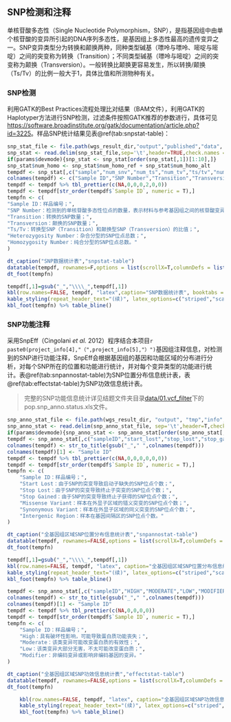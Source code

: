 ## SNP检测和注释

单核苷酸多态性（Single Nucleotide Polymorphism，SNP），是指基因组中由单个核苷酸的变异所引起的DNA序列多态性，是基因组上多态性最高的遗传变异之一。SNP变异类型分为转换和颠换两种，同种类型碱基（嘌呤与嘌呤、嘧啶与嘧啶）之间的突变称为转换（Transition）；不同类型碱基（嘌呤与嘧啶）之间的突变称为颠换（Transversion）。一般转换比颠换更容易发生，所以转换/颠换（Ts/Tv）的比例一般大于1，具体比值和所测物种有关。


### SNP检测

利用GATK的Best Practices流程处理比对结果（BAM文件），利用GATK的Haplotyper方法进行SNP检测，过滤条件按照GATK推荐的参数进行，具体可见[https://software.broadinstitute.org/gatk/documentation/article.php?id=3225](https://software.broadinstitute.org/gatk/documentation/article.php?id=3225)。样品SNP统计结果见表\@ref(tab:snpstat-table)：


```r
snp_stat_file <- file.path(wgs_result_dir,"output","published","data", "04.snpIndel", "snp", "snp.stat.xls")
snp_stat <- read.delim(snp_stat_file,sep='\t',header=TRUE,check.names = FALSE)
if(params$devmode){snp_stat <- snp_stat[order(snp_stat[,1])[1:10],]}
snp_stat$num_homo <- snp_stat$num_homo_ref + snp_stat$num_homo_alt
tempdf <- snp_stat[,c("sample","num_snv","num_ts","num_tv","ts/tv","num_het","num_homo")]
colnames(tempdf) <- c("Sample ID","SNP Number","Transition","Transversion","Ts/Tv","Heterozygosity Number","Homozygosity Number")
tempdf <- tempdf %>% tbl_prettier(c(NA,0,0,0,2,0,0))
tempdf <- tempdf[str_order(tempdf$`Sample ID`, numeric = T),]
tempfn <- c(
"Sample ID：样品编号；",
"SNP Number：检测到的单核苷酸多态性位点的数量，表示材料与参考基因组之间的核苷酸变异；",
"Transition：转换的SNP数量；",
"Transversion：颠换的SNP数量；",
"Ts/Tv：转换型SNP（Transition）和颠换型SNP（Transversion）的比值；",
"Heterozygosity Number：杂合分型的SNP位点总数；",
"Homozygosity Number：纯合分型的SNP位点总数。"
)
```

```r
dt_caption("SNP数据统计表","snpstat-table")
datatable(tempdf, rownames=F,options = list(scrollX=T,columnDefs = list(list(className = 'dt-center',targets='_all'))))
dt_foot(tempfn)
```

```r
tempdf[,1]=gsub("_","\\\\_",tempdf[,1])
kbl(row.names=FALSE, tempdf, "latex",caption="SNP数据统计表", booktabs = TRUE, longtable = TRUE, linesep=' ',col.names=linebreak(c("Sample ID","SNP\nNumber","Transition","Transversion","Ts/Tv","Heterozygosity\nNumber","Homozygosity\nNumber"),align="c"),escape=FALSE,align="c") %>%
kable_styling(repeat_header_text="(续)", latex_options=c("striped","scale_down","repeat_header"))%>%
kbl_foot(tempfn) %>% table_bline()
```

### SNP功能注释

采用SnpEff（Cingolani *et al.* 2012）程序结合本项目`r paste0(project_info[4],"（",project_info[5],"）")`基因组注释信息，对检测到的SNP进行功能注释，SnpEff会根据基因组的基因和功能区域的分布进行分析，对每个SNP所在的位置和功能进行统计，并对每个变异类型的功能进行统计。表\@ref(tab:snpannostat-table)为SNP位置分布信息统计表，表\@ref(tab:effectstat-table)为SNP功效信息统计表。

> 完整的SNP功能信息统计详见结题文件夹目录[data/01.vcf_filter](./data/01.vcf_filter)下的pop.snp_anno.status.xls文件。

```r
snp_anno_stat_file <- file.path(wgs_result_dir, "output", "tmp","info", "snp_anno.stat")
snp_anno_stat <- read.delim(snp_anno_stat_file, sep='\t',header=T,check.names = F)
if(params$devmode){snp_anno_stat <- snp_anno_stat[order(snp_anno_stat[,1])[1:10],]}
tempdf <- snp_anno_stat[,c("sampleID","start_lost","stop_lost","stop_gained","missense_variant","synonymous_variant","intergenic_region")]
colnames(tempdf) <- str_to_title(gsub("_"," ",colnames(tempdf)))
colnames(tempdf)[1] <- "Sample ID"
tempdf <- tempdf %>% tbl_prettier(c(NA,0,0,0,0,0,0))
tempdf <- tempdf[str_order(tempdf$`Sample ID`, numeric = T),]
tempfn <- c(
    "Sample ID：样品编号；",
    "Start Lost：由于SNP的突变导致启动子缺失的SNP位点个数；",
    "Stop Lost：由于SNP的突变导致终止子突变的SNP位点个数；",
    "Stop Gained：由于SNP的突变导致终止子获得的SNP位点个数；",
    "Missense Variant：样本在外显子区域的错义突变的SNP位点个数；",
    "Synonymous Variant：样本在外显子区域的同义突变的SNP位点个数；",
    "Intergenic Region：样本在基因间隔区的SNP位点个数。"
)
```

```r
dt_caption("全基因组区域SNP位置分布信息统计表","snpannostat-table")
datatable(tempdf, rownames=FALSE,options = list(scrollX=T,columnDefs = list(list(className = 'dt-center',targets='_all'))))
dt_foot(tempfn)
```

```r
tempdf[,1]=gsub("_","\\\\_",tempdf[,1])
kbl(row.names=FALSE, tempdf, "latex", caption="全基因组区域SNP位置分布信息统计表", booktabs = TRUE, longtable = TRUE, linesep=' ',col.names=linebreak(gsub(" ","\n",colnames(tempdf)),align="c"),escape=FALSE) %>%
kable_styling(repeat_header_text="(续)", latex_options=c("striped","scale_down","repeat_header"))%>%
kbl_foot(tempfn) %>% table_bline()
```

```r
tempdf <- snp_anno_stat[,c("sampleID","HIGH","MODERATE","LOW","MODIFIER")]
colnames(tempdf) <- str_to_title(gsub("_"," ",colnames(tempdf)))
colnames(tempdf)[1] <- "Sample ID"
tempdf <- tempdf %>% tbl_prettier(c(NA,0,0,0,0))
tempdf <- tempdf[str_order(tempdf$`Sample ID`, numeric = T),]
tempfn <- c(
    "Sample ID：样品编号；",
    "High：具有破坏性影响，可能导致蛋白质功能丧失；",
    "Moderate：该类变异可能改变蛋白质的有效性；",
    "Low：该类变异大部分无害，不太可能改变蛋白质；",
    "Modifier：非编码变异或影响非编码基因的变异。"
)
```

```r
dt_caption("全基因组区域SNP功效信息统计表","effectstat-table")
datatable(tempdf, rownames=FALSE,options = list(scrollX=T,columnDefs = list(list(className = 'dt-center',targets='_all'))))
dt_foot(tempfn)
```

```r
    kbl(row.names=FALSE, tempdf, "latex", caption="全基因组区域SNP功效信息统计表", booktabs = TRUE, longtable = TRUE, linesep=' ') %>%
    kable_styling(repeat_header_text="(续)", latex_options=c("striped","scale_down","repeat_header"))%>%
    kbl_foot(tempfn) %>% table_bline()
```





